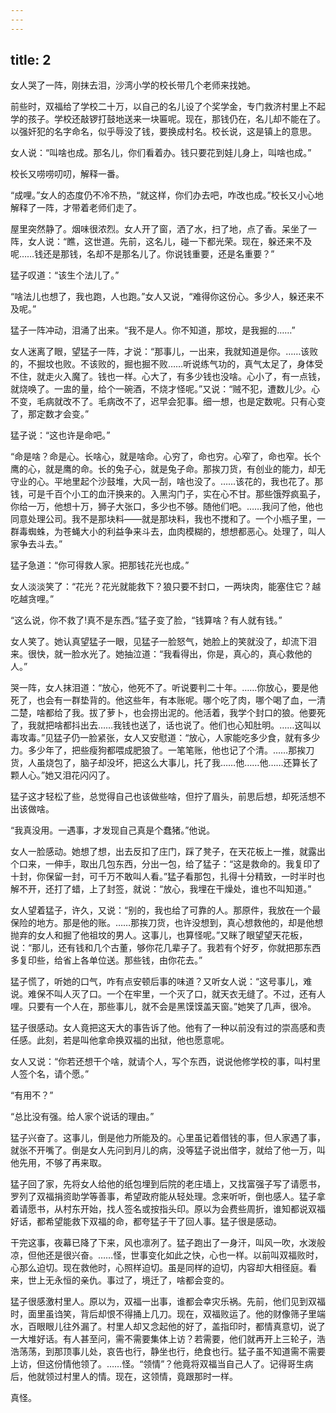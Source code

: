 ```yaml
---
---
---
```

title: 2
---



女人哭了一阵，刚抹去泪，沙湾小学的校长带几个老师来找她。

前些时，双福给了学校二十万，以自己的名儿设了个奖学金，专门救济村里上不起学的孩子。学校还敲锣打鼓地送来一块匾呢。现在，那钱仍在，名儿却不能在了。以强奸犯的名字命名，似乎辱没了钱，要换成村名。校长说，这是镇上的意思。

女人说：“叫啥也成。那名儿，你们看着办。钱只要花到娃儿身上，叫啥也成。”

校长又唠唠叨叨，解释一番。

“成哩。”女人的态度仍不冷不热，“就这样，你们办去吧，咋改也成。”校长又小心地解释了一阵，才带着老师们走了。

屋里突然静了。烟味很浓烈。女人开了窗，洒了水，扫了地，点了香。呆坐了一阵，女人说：“瞧，这世道。先前，这名儿，碰一下都光荣。现在，躲还来不及呢……钱还是那钱，名却不是那名儿了。你说钱重要，还是名重要？”

猛子叹道：“该生个法儿了。”

“啥法儿也想了，我也跑，人也跑。”女人又说，“难得你这份心。多少人，躲还来不及呢。”

猛子一阵冲动，泪涌了出来。“我不是人。你不知道，那坟，是我掘的……”

女人迷离了眼，望猛子一阵，才说：“那事儿，一出来，我就知道是你。……该败的，不掘坟也败。不该败的，掘也掘不败……听说练气功的，真气太足了，身体受不住，就走火入魔了。钱也一样。心大了，有多少钱也没啥。心小了，有一点钱，就烧唤了。一盅的量，给个一碗酒，不烧才怪呢。”又说：“贼不犯，遭数儿少。心不变，毛病就改不了。毛病改不了，迟早会犯事。细一想，也是定数呢。只有心变了，那定数才会变。”

猛子说：“这也许是命吧。”

“命是啥？命是心。长啥心，就是啥命。心穷了，命也穷。心窄了，命也窄。长个鹰的心，就是鹰的命。长的兔子心，就是兔子命。那挨刀货，有创业的能力，却无守业的心。平地里起个沙鼓堆，大风一刮，啥也没了。……该花的，我也花了。那钱，可是千百个小工的血汗换来的。入黑沟门子，实在心不甘。那些饿殍疯虱子，你给一万，他想十万，狮子大张口，多少也不够。随他们吧。……我问了他，他也同意处理公司。我不是那块料——就是那块料，我也不搅和了。一个小瓶子里，一群毒蜘蛛，为苍蝇大小的利益争来斗去，血肉模糊的，想想都恶心。处理了，叫人家争去斗去。”

猛子急道：“你可得救人家。把那钱花光也成。”

女人淡淡笑了：“花光？花光就能救下？狼只要不封口，一两块肉，能塞住它？越吃越贪哩。”

“这么说，你不救了!真不是东西。”猛子变了脸，“钱算啥？有人就有钱。”

女人笑了。她认真望猛子一眼，见猛子一脸怒气，她脸上的笑就没了，却流下泪来。很快，就一脸水光了。她抽泣道：“我看得出，你是，真心的，真心救他的人。”

哭一阵，女人抹泪道：“放心，他死不了。听说要判二十年。……你放心，要是他死了，也会有一群垫背的。他这些年，有本账呢。哪个吃了肉，哪个喝了血，一清二楚，啥都给了我。拔了萝卜，也会捞出泥的。他活着，我学个封口的狼。他要死了，我就把啥都抖出去……我钱也送了，话也说了。他们也心知肚明。……这叫以毒攻毒。”见猛子仍一脸紧张，女人又安慰道：“放心，人家能吃多少食，就有多少力。多少年了，把些瘦狗都喂成肥狼了。一笔笔账，他也记了个清。……那挨刀货，人虽烧包了，脑子却没坏，把这么大事儿，托了我……他……他……还算长了颗人心。”她又泪花闪闪了。

猛子这才轻松了些，总觉得自己也该做些啥，但拧了眉头，前思后想，却死活想不出该做啥。

“我真没用。一遇事，才发现自己真是个蠢猪。”他说。

女人一脸感动。她想了想，出去反扣了庄门，踩了凳子，在天花板上一推，就露出个口来，一伸手，取出几包东西，分出一包，给了猛子：“这是救命的。我复印了十封，你保留一封，可千万不敢叫人看。”猛子看那包，扎得十分精致，一时半时也解不开，还打了蜡，上了封签，就说：“放心，我埋在干燥处，谁也不叫知道。”

女人望着猛子，许久，又说：“别的，我也给了可靠的人。那原件，我放在一个最保险的地方。那是他的账。……那挨刀货，也许没想到，真心想救他的，却是他想抛弃的女人和掘了他祖坟的男人。这事儿，也算怪呢。”又眯了眼望望天花板，说：“那儿，还有钱和几个古董，够你花几辈子了。我若有个好歹，你就把那东西多复印些，给省上各单位送。那些钱，由你花去。”

猛子慌了，听她的口气，咋有点安顿后事的味道？又听女人说：“这号事儿，难说。难保不叫人灭了口。一个在牢里，一个灭了口，就天衣无缝了。不过，还有人哩。只要有一个人在，那些事儿，就不会是黑馍馍盖天窗。”她笑了几声，很冷。

猛子很感动。女人竟把这天大的事告诉了他。他有了一种以前没有过的崇高感和责任感。此刻，若是叫他拿命换双福的出狱，他也愿意呢。

女人又说：“你若还想干个啥，就请个人，写个东西，说说他修学校的事，叫村里人签个名，请个愿。”

“有用不？”

“总比没有强。给人家个说话的理由。”

猛子兴奋了。这事儿，倒是他力所能及的。心里虽记着借钱的事，但人家遇了事，就张不开嘴了。倒是女人先问到月儿的病，没等猛子说出借字，就给了他一万，叫他先用，不够了再来取。

猛子回了家，先将女人给他的纸包埋到后院的老庄墙上，又找富强子写了请愿书，罗列了双福捐资助学等善事，希望政府能从轻处理。念来听听，倒也感人。猛子拿着请愿书，从村东开始，找人签名或按指头印。原以为会费些周折，谁知都说双福好话，都希望能救下双福的命，都夸猛子干了回人事。猛子很是感动。

干完这事，夜幕已降了下来，风也凛冽了。猛子跑出了一身汗，叫风一吹，水泼般凉，但他还是很兴奋。……怪，世事变化如此之快，心也一样。以前叫双福败时，心那么迫切。现在救他时，心照样迫切。虽是同样的迫切，内容却大相径庭。看来，世上无永恒的亲仇。事过了，境迁了，啥都会变的。

猛子很感激村里人。原以为，双福一出事，谁都会幸灾乐祸。先前，他们见到双福时，面里虽诌笑，背后却恨不得捅上几刀。现在，双福败运了。他的财像筛子里端水，百眼眼儿往外漏了。村里人却又念起他的好了，盖指印时，都情真意切，说了一大堆好话。有人甚至问，需不需要集体上访？若需要，他们就再开上三轮子，浩浩荡荡，到那顶事儿处，哀告也行，静坐也行，绝食也行。猛子虽不知道需不需要上访，但这份情他领了。……怪。“领情”？他竟将双福当自己人了。记得哥生病后，他就领过村里人的情。现在，这领情，竟跟那时一样。

真怪。